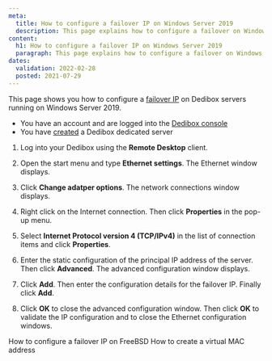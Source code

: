 ```yaml
---
meta:
  title: How to configure a failover IP on Windows Server 2019
  description: This page explains how to configure a failover on Windows Server 2019.
content:
  h1: How to configure a failover IP on Windows Server 2019
  paragraph: This page explains how to configure a failover on Windows Server 2019.
dates:
  validation: 2022-02-28
  posted: 2021-07-29
---
```


This page shows you how to configure a [failover IP](/dedibox-network/ip-failover/concepts/#failover-ips) on Dedibox servers running on Windows Server 2019.

<Message type="requirement">

  - You have an account and are logged into the [Dedibox console](https://console.online.net)
  - You have [created](/dedibox/dedicated-servers/how-to/order-a-server) a Dedibox dedicated server

</Message>

1. Log into your Dedibox using the **Remote Desktop** client.

2. Open the start menu and type **Ethernet settings**. The Ethernet window displays. 

    <Lightbox src="scaleway_windows_ipfo1.webp" alt="" />

3. Click **Change adatper options**. The network connections window displays. 

4. Right click on the Internet connection. Then click **Properties** in the pop-up menu.

5. Select **Internet Protocol version 4 (TCP/IPv4)** in the list of connection items and click **Properties**.

6. Enter the static configuration of the principal IP address of the server. Then click **Advanced**. The advanced configuration window displays. 

    <Lightbox src="scaleway_windows_ipfo2.webp" alt="" />
    
7. Click **Add**. Then enter the configuration details for the failover IP. Finally click **Add**.
    
    <Lightbox src="scaleway_windows_ipfo3.webp" alt="" />
    
8. Click **OK** to close the advanced configuration window. Then click **OK** to validate the IP configuration and to close the Ethernet configuration windows.

<Navigation title="See Also">
  <PreviousButton to="/dedibox-network/ip-failover/how-to/configure-freebsd">How to configure a failover IP on FreeBSD</PreviousButton>
  <NextButton to="/dedibox-network/ip-failover/how-to/create-virtual-mac">How to create a virtual MAC address</NextButton>
</Navigation>
